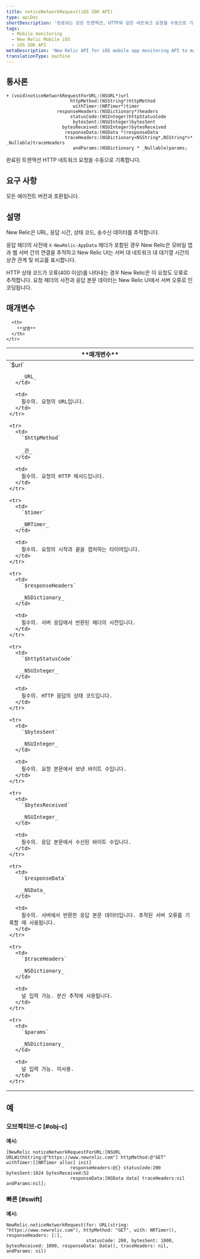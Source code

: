 ```yaml
---
title: noticeNetworkRequest(iOS SDK API)
type: apiDoc
shortDescription: '완료되는 모든 트랜잭션, HTTP와 같은 네트워크 요청을 수동으로 기록합니다.'
tags:
  - Mobile monitoring
  - New Relic Mobile iOS
  - iOS SDK API
metaDescription: 'New Relic API for iOS mobile app monitoring API to manually record any transactional, HTTP-like network request that completes.'
translationType: machine
---
```


## 통사론

```
+ (void)noticeNetworkRequestForURL:(NSURL*)url
                        httpMethod:(NSString*)httpMethod
                         withTimer:(NRTimer*)timer
                   responseHeaders:(NSDictionary*)headers
                        statusCode:(NSInteger)httpStatusCode
                         bytesSent:(NSUInteger)bytesSent
                     bytesReceived:(NSUInteger)bytesReceived
                      responseData:(NSData *)responseData
                      traceHeaders:(NSDictionary<NSString*,NSString*>* _Nullable)traceHeaders
                         andParams:(NSDictionary * _Nullable)params;
```

완료된 트랜잭션 HTTP 네트워크 요청을 수동으로 기록합니다.

## 요구 사항

모든 에이전트 버전과 호환됩니다.

## 설명

New Relic은 URL, 응답 시간, 상태 코드, 송수신 데이터를 추적합니다.

응답 헤더의 사전에 `X-NewRelic-AppData` 헤더가 포함된 경우 New Relic은 모바일 앱과 웹 서버 간의 연결을 추적하고 New Relic UI는 서버 대 네트워크 대 대기열 시간의 상관 관계 및 비교를 표시합니다.

HTTP 상태 코드가 오류(400 이상)를 나타내는 경우 New Relic은 이 요청도 오류로 추적합니다. 요청 헤더의 사전과 응답 본문 데이터는 New Relic UI에서 서버 오류로 인코딩됩니다.

## 매개변수

<table>
  <thead>
    <tr>
      <th width={200}>
        **매개변수**
      </th>

      <th>
        **설명**
      </th>
    </tr>
  </thead>

  <tbody>
    <tr>
      <td>
        `$url`

        _URL_
      </td>

      <td>
        필수의. 요청의 URL입니다.
      </td>
    </tr>

    <tr>
      <td>
        `$httpMethod`

        _끈_
      </td>

      <td>
        필수의. 요청의 HTTP 메서드입니다.
      </td>
    </tr>

    <tr>
      <td>
        `$timer`

        _NRTimer_
      </td>

      <td>
        필수의. 요청의 시작과 끝을 캡처하는 타이머입니다.
      </td>
    </tr>

    <tr>
      <td>
        `$responseHeaders`

        _NSDictionary_
      </td>

      <td>
        필수의. 서버 응답에서 반환된 헤더의 사전입니다.
      </td>
    </tr>

    <tr>
      <td>
        `$httpStatusCode`

        _NSUInteger_
      </td>

      <td>
        필수의. HTTP 응답의 상태 코드입니다.
      </td>
    </tr>

    <tr>
      <td>
        `$bytesSent`

        _NSUInteger_
      </td>

      <td>
        필수의. 요청 본문에서 보낸 바이트 수입니다.
      </td>
    </tr>

    <tr>
      <td>
        `$bytesReceived`

        _NSUInteger_
      </td>

      <td>
        필수의. 응답 본문에서 수신된 바이트 수입니다.
      </td>
    </tr>

    <tr>
      <td>
        `$responseData`

        _NSData_
      </td>

      <td>
        필수의. 서버에서 반환한 응답 본문 데이터입니다. 추적된 서버 오류를 기록할 때 사용됩니다.
      </td>
    </tr>

    <tr>
      <td>
        `$traceHeaders`

        _NSDictionary_
      </td>

      <td>
        널 입력 가능. 분산 추적에 사용됩니다.
      </td>
    </tr>

    <tr>
      <td>
        `$params`

        _NSDictionary_
      </td>

      <td>
        널 입력 가능. 미사용.
      </td>
    </tr>
  </tbody>
</table>

## 예

### 오브젝티브-C [#obj-c]

**예시:**

```
[NewRelic noticeNetworkRequestForURL:[NSURL URLWithString:@"https://www.newrelic.com"] httpMethod:@"GET" withTimer:[[NRTimer alloc] init]
                        responseHeaders:@{} statusCode:200 bytesSent:1024 bytesReceived:52
                        responseData:[NSData data] traceHeaders:nil andParams:nil];
```

### 빠른 [#swift]

**예시:**

```
NewRelic.noticeNetworkRequest(for: URL(string: "https://www.newrelic.com"), httpMethod: "GET", with: NRTimer(), responseHeaders: [:],
                              statusCode: 200, bytesSent: 1000, bytesReceived: 1000, responseData: Data(), traceHeaders: nil, andParams: nil)
```